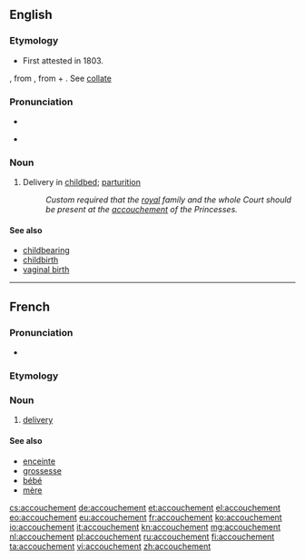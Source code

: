 ==English==

===Etymology===
* First attested in 1803.
{{borrowed}} {{etyl|fr}} {{term|lang=fr|accoucher||to be delivered of a child, to aid in delivery}}, from {{etyl|fro}} {{term|acouchier||lang=fro|to lay down, put to bed, go to bed}}, from {{etyl|la}} {{term|ad|lang=la}} + {{term|collocare||lang=la|to lay, put, place}}. See [[collate]]

===Pronunciation===
* {{enPR|ä′ksh-mäɴ}}
* {{a|US}} {{IPA|/a.kuʃ.ˈmɑœ̃/}}

===Noun===
{{en-noun}}

# Delivery in [[childbed]]; [[parturition]]
#: ''Custom required that the [[royal]] family and the whole Court should be present at the [[accouchement]] of the Princesses.''

====See also====
* [[childbearing]]
* [[childbirth]]
* [[vaginal birth]]

----

==French==
{{wikipedia|lang=fr}}

===Pronunciation===
* {{audio|Fr-accouchement.ogg|Audio}}

===Etymology===
{{suffix|lang=fr|accoucher|ment}}

===Noun===
{{fr-noun|m}}

# [[delivery]] {{gloss|act of giving birth}}

====See also====
* [[enceinte]]
* [[grossesse]]
* [[bébé]]
* [[mère]]

[[cs:accouchement]]
[[de:accouchement]]
[[et:accouchement]]
[[el:accouchement]]
[[eo:accouchement]]
[[eu:accouchement]]
[[fr:accouchement]]
[[ko:accouchement]]
[[io:accouchement]]
[[it:accouchement]]
[[kn:accouchement]]
[[mg:accouchement]]
[[nl:accouchement]]
[[pl:accouchement]]
[[ru:accouchement]]
[[fi:accouchement]]
[[ta:accouchement]]
[[vi:accouchement]]
[[zh:accouchement]]